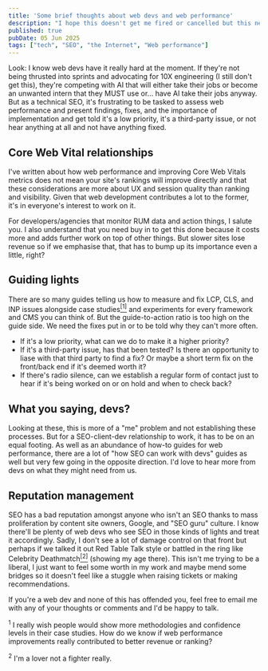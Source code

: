 ```yaml
---
title: 'Some brief thoughts about web devs and web performance'
description: "I hope this doesn't get me fired or cancelled but this needs to be said."
published: true
pubDate: 05 Jun 2025
tags: ["tech", "SEO", "the Internet", "Web performance"]
---
```



Look: I know web devs have it really hard at the moment. If they're not being thrusted into sprints and advocating for 10X engineering (I still don't get this), they're competing with AI that will either take their jobs or become an unwanted intern that they MUST use or... have AI take their jobs anyway. But as a technical SEO, it's frustrating to be tasked to assess web performance and present findings, fixes, and the importance of implementation and get told it's a low priority, it's a third-party issue, or not hear anything at all and not have anything fixed.

## Core Web Vital relationships

I've written about how web performance and improving Core Web Vitals metrics does not mean your site's rankings will improve directly and that these considerations are more about UX and session quality than ranking and visibility. Given that web development contributes a lot to the former, it's in everyone's interest to work on it.

For developers/agencies that monitor RUM data and action things, I salute you. I also understand that you need buy in to get this done because it costs more and adds further work on top of other things. But slower sites lose revenue so if we emphasise that, that has to bump up its importance even a little, right?

## Guiding lights

There are so many guides telling us how to measure and fix LCP, CLS, and INP issues alongside case studies<a href="#in-1"><sup>[1]</sup></a> and experiments for every framework and CMS you can think of. But the guide-to-action ratio is too high on the guide side. We need the fixes put in or to be told why they can't more often.

* If it's a low priority, what can we do to make it a higher priority?
* If it's a third-party issue, has that been tested? Is there an opportunity to liase with that third party to find a fix? Or maybe a short term fix on the front/back end if it's deemed worth it?
* If there's radio silence, can we establish a regular form of contact just to hear if it's being worked on or on hold and when to check back?

## What you saying, devs?

Looking at these, this is more of a "me" problem and not establishing these processes. But for a SEO-client-dev relationship to work, it has to be on an equal footing. As well as an abundance of how-to guides for web performance, there are a lot of "how SEO can work with devs" guides as well but very few going in the opposite direction. I'd love to hear more from devs on what they might need from us.

## Reputation management

SEO has a bad reputation amongst anyone who isn't an SEO thanks to mass proliferation by content site owners, Google, and "SEO guru" culture. I know there'll be plenty of web devs who see SEO in those kinds of lights and treat it accordingly. Sadly, I don't see a lot of damage control on that front but perhaps if we talked it out Red Table Talk style or battled in the ring like Celebrity Deathmatch<a href="#in-2"><sup>[2]</sup></a> (showing my age there). This isn't me trying to be a liberal, I just want to feel some worth in my work and maybe mend some bridges so it doesn't feel like a stuggle when raising tickets or making recommendations.

If you're a web dev and none of this has offended you, feel free to email me with any of your thoughts or comments and I'd be happy to talk.

<IcebergNotes>
	<p><sup id="in-1">1</sup> I really wish people would show more methodologies and confidence levels in their case studies. How do we know if web performance improvements really contributed to better revenue or ranking?</p>
	<p><sup id="in-2">2</sup> I'm a lover not a fighter really.</p>
</IcebergNotes>